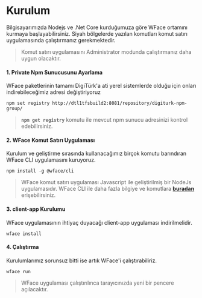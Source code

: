# Kurulum

Bilgisayarımızda Nodejs ve .Net Core kurduğumuza göre WFace ortamını kurmaya başlayabilirsiniz.
Siyah bölgelerde yazılan komutları komut satırı uygulamasında çalıştırmanız gerekmektedir.

> Komut satırı uygulamasını Administrator modunda çalıştırmanız daha uygun olacaktır.

#### 1. Private Npm Sunucusunu Ayarlama

WFace paketlerinin tamamı DigiTürk'a ati yerel sistemlerde olduğu için onları indirebileceğimiz adresi değiştiriyoruz

```console
npm set registry http://dtl1tfsbuild2:8081/repository/digiturk-npm-group/
```
> __`npm get registry`__ komutu ile mevcut npm sunucu adresinizi kontrol edebilirsiniz.

#### 2. WFace Komut Satırı Uygulaması

Kurulum ve geliştirme sırasında kullanacağımız birçok komutu barındıran WFace CLI uygulamasını kuruyoruz. 

```console
npm install -g @wface/cli
```
> WFace komut satırı uygulaması Javascript ile geliştirilmiş bir NodeJs uygulamasıdır.
WFace CLI ile daha fazla bilgiye ve komutlara [__buradan__]() erişebilirsiniz.

#### 3. client-app Kurulumu

WFace uygulamasının ihtiyaç duyacağı client-app uygulaması indirilmelidir.

```console
wface install
```

#### 4. Çalıştırma

Kurulumlarımız sorunsuz bitti ise artık WFace'i çalıştırabiliriz.

```console
wface run
```

> WFace uygulaması çalıştırılınca tarayıcınızda yeni bir pencere açılacaktır.


